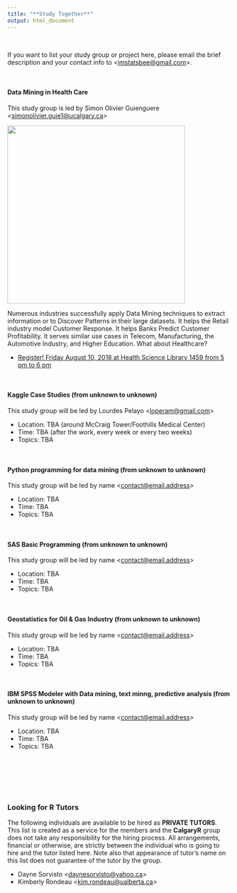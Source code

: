 ```yaml
---
title: "**Study Together**"
output: html_document
---
```

<br>

If you want to list your study group or project here, please email the brief description and your contact info to <<imstatsbee@gmail.com>>. 

<br>

#### **Data Mining in Health Care** 

This study group is led by Simon Olivier Guienguere <<simonolivier.guie1@ucalgary.ca>>

![](./img/dm_simon_2018aug06.png){width=400px}

Numerous industries successfully apply Data Mining techniques to extract information or to Discover Patterns in their large datasets. It helps the Retail industry model Customer Response. It helps Banks Predict Customer Profitability. It serves similar use cases in Telecom, Manufacturing, the Automotive Industry, and Higher Education. What about Healthcare?

* [Register!  Friday August 10, 2018 at Health Science Library 1459 from 5 pm to 6 pm](https://www.eventbrite.ca/e/data-mining-in-healthcare-tickets-48749286428?utm_term=eventurl_text){target="_blank"}

<br>

#### **Kaggle Case Studies** (from unknown to unknown)

This study group will be led by Lourdes Pelayo <<loperam@gmail.com>>

* Location: TBA (around McCraig Tower/Foothills Medical Center)
* Time: TBA (after the work, every week or every two weeks)
* Topics: TBA


<br>

#### **Python programming for data mining** (from unknown to unknown)

This study group will be led by <!-- --> name <<contact@email.address>>

* Location: TBA
* Time: TBA
* Topics: TBA 


<br>


#### **SAS Basic Programming** (from unknown to unknown)

This study group will be led by <!-- --> name <<contact@email.address>>

* Location: TBA
* Time: TBA
* Topics: TBA 


<br>


#### **Geostatistics for Oil & Gas Industry** (from unknown to unknown)

This study group will be led by <!-- --> name <<contact@email.address>>

* Location: TBA
* Time: TBA
* Topics: TBA 


<br>

#### **IBM SPSS Modeler with Data mining, text minng, predictive analysis** (from unknown to unknown)

This study group will be led by <!-- --> name <<contact@email.address>>

* Location: TBA
* Time: TBA
* Topics: TBA 


<br>


<br>
<br>
<br>



### **Looking for R Tutors** 

The following individuals are available to be hired as **PRIVATE TUTORS**.   This list is created as a service for the members and the **CalgaryR** group does not take any responsibility for the hiring process.   All arrangements, financial or otherwise, are strictly between the individual who is going to hire and the tutor listed here.   Note also that appearance of tutor's name on this list does not guarantee of the tutor by the group.

* Dayne Sorvisto <<daynesorvisto@yahoo.ca>>
* Kimberly Rondeau <<kim.rondeau@ualberta.ca>>



